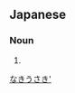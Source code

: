 {{also|啼兎}}
==Japanese==
{{ja-kanjitab|なき|うさぎ|yomi=k}}

===Noun===
{{ja-noun|なきうさぎ|ナキウサギ}}

# {{alternative spelling of|啼兎|lang=ja}}
[[Category:ja:Lagomorphs|なきうさき']]